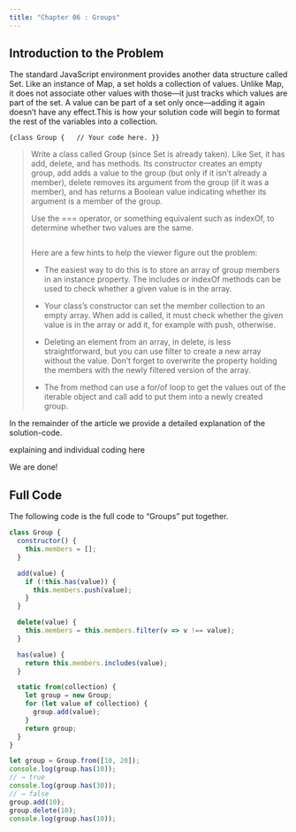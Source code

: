 ```yaml
---
title: "Chapter 06 : Groups"
---
```


## Introduction to the Problem

The standard JavaScript environment provides another data structure called Set. Like an instance of Map, a set holds a collection of values. Unlike Map, it does not associate other values with those—it just tracks which values are part of the set. A value can be part of a set only once—adding it again doesn’t have any effect.This is how your solution code will begin to format the rest of the variables into a collection.

```{class Group {
  // Your code here.
}}
```


<blockquote>

Write a class called Group (since Set is already taken). Like Set, it has add, delete, and has methods. Its constructor creates an empty group, add adds a value to the group (but only if it isn’t already a member), delete removes its argument from the group (if it was a member), and has returns a Boolean value indicating whether its argument is a member of the group.

Use the === operator, or something equivalent such as indexOf, to determine whether two values are the same.
```

```
Here are a few hints to help the viewer figure out the problem:

* The easiest way to do this is to store an array of group members in an instance property. The includes or indexOf methods can be used to check whether a given value is in the array.

* Your class’s constructor can set the member collection to an empty array. When add is called, it must check whether the given value is in the array or add it, for example with push, otherwise.

* Deleting an element from an array, in delete, is less straightforward, but you can use filter to create a new array without the value. Don’t forget to overwrite the property holding the members with the newly filtered version of the array.

* The from method can use a for/of loop to get the values out of the iterable object and call add to put them into a newly created group.


</blockquote>

In the remainder of the article we provide a detailed explanation of the solution-code.




explaining and individual coding here



We are done!

## Full Code

The following code is the full code to "Groups" put together.

```js
class Group {
  constructor() {
    this.members = [];
  }

  add(value) {
    if (!this.has(value)) {
      this.members.push(value);
    }
  }

  delete(value) {
    this.members = this.members.filter(v => v !== value);
  }

  has(value) {
    return this.members.includes(value);
  }

  static from(collection) {
    let group = new Group;
    for (let value of collection) {
      group.add(value);
    }
    return group;
  }
}

let group = Group.from([10, 20]);
console.log(group.has(10));
// → true
console.log(group.has(30));
// → false
group.add(10);
group.delete(10);
console.log(group.has(10));
```
